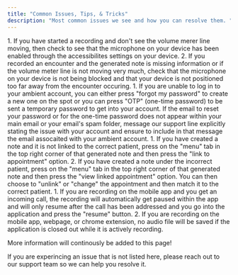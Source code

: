 ```yaml
---
title: "Common Issues, Tips, & Tricks"
description: "Most common issues we see and how you can resolve them. "
---
```


<AccordionGroup>
  <Accordion title="Audio Issues" icon="sparkles">
    1. If you have started a recording and don't see the volume merer line moving, then check to see that the microphone on your device has been enabled through the accessibilites settings on your device.
    2. If you recorded an encounter and the generated note is missing information or if the volume meter line is not moving very much, check that the microphone on your device is not being blocked and that your device is not positioned too far away from the encounter occuring.
  </Accordion>
  <Accordion title="Log-in Issues" icon="sparkles">
    1. If you are unable to log in to your ambient account, you can either press "forgot my password" to create a new one on the spot or you can press "OTP" (one-time password) to be sent a temporary password to get into your account. If the email to reset your password or for the one-time password does not appear within your main email or your email's spam folder, message our support line explicitly stating the issue with your account and ensure to include in that message the email assocaited with your ambient account.
  </Accordion>
  <Accordion title="Note Linkage Errors" icon="sparkles">
    1. If you have created a note and it is not linked to the correct patient, press on the "menu" tab in the top right corner of that generated note and then press the "link to appointment" option.
    2. If you have created a note under the incorrect patient, press on the "menu" tab in the top right corner of that generated note and then press the "view linked appointment" option. You can then choose to "unlink" or "change" the appointment and then match it to the correct patient.
  </Accordion>
  <Accordion title="Recording Reminders" icon="sparkles">
    1. If you are recording on the mobile app and you get an incoming call, the recording will automatically get paused within the app and will only resume after the call has been addressed and you go into the application and press the "resume" button.
    2. If you are recording on the mobile app, webpage, or chrome extension, no audio file will be saved if the application is closed out while it is actively recording. 
  </Accordion>
</AccordionGroup>

More information will continously be added to this page\!

<Tip>
  If you are experincing an issue that is not listed here, please reach out to our support team so we can help you resolve it.
</Tip>